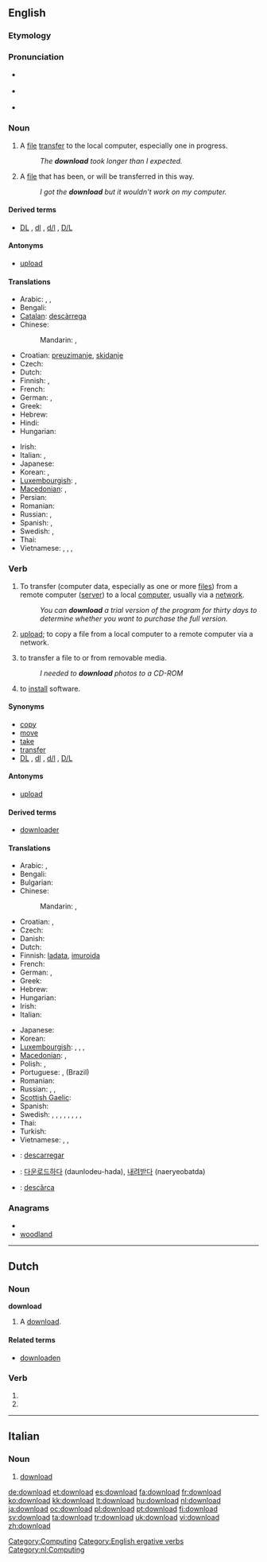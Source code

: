 {{wikipedia|Uploading and downloading}}
{{also|Download}}
==English==

===Etymology===
{{prefix|down|}} {{derv|en|load|pos=verb}}

===Pronunciation===
* {{a|RP}} {{IPA|/ˌdaʊnˈləʊd/}}
* {{a|US}} {{IPA|/ˈdaʊnˌloʊd/}}
* {{audio|en-us-download.ogg|Audio (US)}}

===Noun===
{{en-noun}}

# A [[file]] [[transfer]] to the local computer, especially one in progress.
#: ''The '''download''' took longer than I expected.''
# A [[file]] that has been, or will be transferred in this way.
#: ''I got the '''download''' but it wouldn't work on my computer.''

====Derived terms====
* [[DL]] , [[dl]] , [[d/l]] , [[D/L]]  {{qualifier|abbreviation}}

====Antonyms====
* [[upload]]

====Translations====
{{trans-top|file transfer to the local computer}}
* Arabic: {{t|ar|تنزيل|m|tr=tanziil}},  {{t|ar|تحميل|m|tr=taHmiil}},  {{t|ar|داونلود|m|tr=daunluud}}
* Bengali: {{t|bn|ডাউনলোড|sc=Beng}}
* [[Catalan]]: [[descàrrega]]
* Chinese:
*: Mandarin: {{t-|cmn|下載|sc=Hani}},  {{t-|cmn|下载|tr=xiàzǎi|sc=Hani}}
* Croatian: [[preuzimanje]], [[skidanje]]
* Czech: {{t-|cs|stažení|n}}
* Dutch: {{t+|nl|download|m}}
* Finnish: {{t+|fi|lataus}}, {{t-|fi|imurointi}} {{italbrac|slang}}
* French: {{t+|fr|téléchargement|m}}
* German: {{t+|de|Download|m}},  {{t|de|Herunterladen|n}}
* Greek: {{t|el|καταφόρτωση|f|tr=katafórtosi}}
* Hebrew: {{t|he|הורדה|f|tr=horada}}
* Hindi: {{t|hi|डाउनलोड|tr=ḍā'unloḍ|xs=Hindi}}
* Hungarian: {{t+|hu|letöltés}}
{{trans-mid}}
* Irish: {{t|ga|íoslódáil|f|xs=Irish}}
* Italian: {{t-|it|download|m}}, {{t+|it|scaricamento|m}}
* Japanese: {{t+|ja|ダウンロード|tr=daunrōdo}}
* Korean: {{t+|ko|다운로드|tr=daunrodeu|sc=Hang}},  {{t|ko|내려받기|tr=naelyeobadgi|sc=Hang}}
* [[Luxembourgish]]: {{t|lb|Download|m}}, {{t|lb|Eroflueden|n}}
* [[Macedonian]]: {{t|mk|преземање|n|tr=prezémanje}},  {{t|mk|симнување|n|tr=simnúvanje}}
* Persian: {{t|fa|دانلود|xs=Persian}}
* Romanian: {{t|ro|descărcare|f}}
* Russian: {{t+|ru|скачивание|n|tr=skáčivanije}}, {{t+|ru|скачка|f|tr=skáčka}}
* Spanish: {{t-|es|descarga|f}},  {{t|es|transferencia directa|f}}
* Swedish: {{t|sv|nedladdning|c}}, {{t|sv|nerladdning|c}}
* Thai: {{t|th|ดาวน์โหลด|tr=daao-lòht}}
* Vietnamese: {{t|vi|tải xuống|alt=sự tải xuống|xs=Vietnamese}},  {{t|vi|truyền xuống|alt=sự truyền xuống|xs=Vietnamese}},  {{t|vi|nạp xuống|alt=sự nạp xuống|xs=Vietnamese}},  {{t|vi|viễn nạp|alt=sự viễn nạp|xs=Vietnamese}}
{{trans-bottom}}

===Verb===
{{en-verb}}

# {{transitive}} To transfer (computer data, especially as one or more [[file|files]]) from a remote computer ([[server]]) to a local [[computer]], usually via a [[network]].
#: ''You can '''download''' a trial version of the program for thirty days to determine whether you want to purchase the full version.''
# {{context|transitive|nonstandard}} [[upload]]; to copy a file from a local computer to a remote computer via a network.
# {{context|transitive|nonstandard}} to transfer a file to or from removable media.
#: ''I needed to '''download''' photos to a CD-ROM''
# {{context|transitive|nonstandard}} to [[install]] software.

====Synonyms====
* [[copy]]
* [[move]]
* [[take]]
* [[transfer]]
* [[DL]] , [[dl]] , [[d/l]] , [[D/L]]  {{qualifier|abbreviation}}

====Antonyms====
* [[upload]]

====Derived terms====
* [[downloader]]

====Translations====
{{trans-top|to transfer data from a remote computer to a local one}}
* Arabic: {{t-|ar|حمل|tr=Hammala}}, {{t|ar|نزل|tr=nazzala}}
* Bengali: {{t|bn|ডাউনলোড করা|sc=Beng}}
* Bulgarian: {{t|bg|свалям}}
* Chinese:
*: Mandarin: {{t-|cmn|下載|sc=Hani}},  {{t-|cmn|下载|tr=xiàzǎi|sc=Hani}}
* Croatian: {{t-|hr|preuzeti}}, {{t-|hr|skinuti}}
* Czech: {{t-|cs|stáhnout}}
* Danish: {{t|da|nedlagre}}
* Dutch: {{t+|nl|downloaden}}
* Finnish: [[ladata]], [[imuroida]] {{italbrac|slang}}
* French: {{t+|fr|télécharger}}
* German: {{t+|de|herunterladen}},  {{t+|de|downloaden}}
* Greek: {{t|el|καταφορτώνω|tr=katafortóno}}
* Hebrew: {{t-|he|הוריד|tr=horíd}}
* Hungarian: {{t+|hu|letölt}}
* Irish: {{t|ga| íoslódáil|xs=Irish}}
* Italian: {{t+|it|scaricare}}
{{trans-mid}}
* Japanese: {{t+|ja|ダウンロードする|tr=daunrōdo-suru}}
* Korean: {{t+|ko|다운로드|alt=다운로드하다|tr=daunrodeu-hada|sc=Hang}}
* [[Luxembourgish]]: {{t|lb|eroflueden}}, {{t|lb|roflueden}}, {{t|lb|downloaden}}, {{t|lb|erofsuckelen}}
* [[Macedonian]]: {{t|mk|презема|tr=prézema}},  {{t|mk|симнува|tr=símnuva}}
* Polish: {{t+|pl|ściągać}}, {{t-|pl|ściągnąć}}
* Portuguese: {{t+|pt|descarregar}}, {{t|pt|baixar}} (Brazil)
* Romanian: {{t+|ro|descărca}}
* Russian: {{t+|ru|скачать|tr=skačát’}} {{pf.}}, {{t+|ru|скачивать|tr=skáčivat’}} {{impf}}, {{t|ru|качать|tr=kačát’}} {{impf}}
* [[Scottish Gaelic]]: {{t|gd|luchdaich a-nuas}}
* Spanish: {{t+|es|descargar}}
* Swedish: {{t+|sv|ladda ner}}, {{t|sv|ladda hem}}, {{t|sv|tanka ner}}, {{t|sv|tanka hem}}, {{t+|sv|tanka}}, {{t|sv|dra ner}}, {{t|sv|dra hem}}, {{t|sv|ta hem}}, {{t|sv|plocka hem}}
* Thai: {{t|th|ดาวน์โหลด|tr=daao-lòht}}
* Turkish: {{t+|tr|indirmek}}
* Vietnamese: {{t|vi|tải xuống|xs=Vietnamese}},  {{t|vi|nạp xuống|xs=Vietnamese}},  {{t|vi|viễn nạp|xs=Vietnamese}}
{{trans-bottom}}

{{checktrans-top}}
* {{ttbc|Catalan}}: [[descarregar]]
* {{ttbc|Korean}}: [[다운로드하다]] (daunlodeu-hada), [[내려받다]] (naeryeobatda)
{{trans-mid}}
* {{ttbc|Romanian}}: [[descărca]]
{{trans-bottom}}

===Anagrams===
* {{alphagram|addlnoow}}
* [[woodland#English|woodland]]

[[Category:Computing]]
[[Category:English ergative verbs]]

----

==Dutch==

===Noun===
'''download''' {{m}}

# A [[#English|download]].

====Related terms====
* [[downloaden]]

===Verb===
{{infl|nl}}

# {{nl-verb-form|p=1|n=sg|t=pres|m=ind|downloaden}}
# {{nl-verb-form|m=imp|downloaden}}

[[Category:nl:Computing]]

----

==Italian==

===Noun===
{{infl|it|noun}} {{m|inv}}

# {{computing|lang=it}} [[#English|download]]

[[de:download]]
[[et:download]]
[[es:download]]
[[fa:download]]
[[fr:download]]
[[ko:download]]
[[kk:download]]
[[lt:download]]
[[hu:download]]
[[nl:download]]
[[ja:download]]
[[oc:download]]
[[pl:download]]
[[pt:download]]
[[fi:download]]
[[sv:download]]
[[ta:download]]
[[tr:download]]
[[uk:download]]
[[vi:download]]
[[zh:download]]